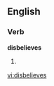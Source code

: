 ==English==
===Verb===
'''disbelieves'''
# {{third-person singular of|[[disbelieve]]}}

[[vi:disbelieves]]